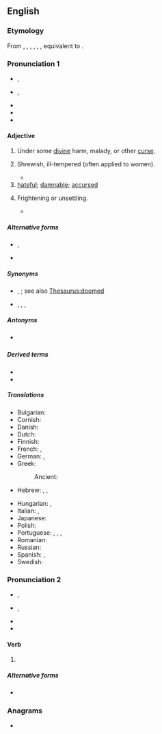 {{also|cursèd}}
==English==

===Etymology===
From {{inh|en|enm|cursed}}, {{m|enm|cursd}}, {{m|enm|curst}}, {{m|enm|corsed}}, {{m|enm|curset}}, {{m|enm|cursyd}}, equivalent to {{suffix|en|curse|ed}}.

===Pronunciation 1===
* {{a|UK}} {{enPR|kûrsʹĭd|kûrst}}, {{IPA|en|/ˈkɜːsɪd/|/kɜːst/}}
* {{a|US}} {{enPR|kûrsʹĭd|kûrst}}, {{IPA|en|/ˈkɝsɪd/|/kɝst/|[ˈkʰɝsɪ̈d]|[kʰɝst]}}
* {{audio|en|En-us-cursed.ogg|Audio (US)}}
* {{rhymes|en|ɜː(ɹ)sɪd|ɜː(ɹ)st}}
* {{hyphenation|en|cursed}}

====Adjective====
{{en-adj|er|more}}

# Under some [[divine]] harm, malady, or other [[curse]].
# {{lb|en|obsolete}} Shrewish, ill-tempered (often applied to women).
#* {{RQ:Shakespeare Much Ado About Nothing Q|II|i|page=17|passage=''Leonato'' By my troth neece thou wilt neuer get thee a huſband, if thou be ſo [[shrewd|ſhrewd]] of thy tongue. / ''brother'' Infaith ſhees too '''curſt'''. / ''Beatrice'' Too '''curſt''' is more then '''curſt''', I ſhall leſſen Gods ſending that way, for it is ſaide, God ſends a '''curſt''' cow ſhort hornes, but to a cow too '''curſt''', he ſends none.}}
# [[hateful]]; [[damnable]]; [[accursed]]
#: {{ux|en|That '''cursed''' bird keeps stealing my milk!}}
# {{lb|en|colloquial}} Frightening or unsettling.
#* {{quote-journal|en|author=Brian Feldman|title=What Makes a Cursed Image?|titleurl=https://nymag.com/intelligencer/2016/10/what-makes-a-cursed-image.html|journal=[[w:New York (magazine)|New York]]|date=31 October 2016|passage=“Cursed images, to me, leave you with a general uneasy feeling,” the account’s [@cursedimages] anonymous author told {{w|Gizmodo}}. “There could be certain qualities, like someone looking directly at the camera or an orb floating in the background.”}}

=====Alternative forms=====
* {{l|en|cursèd}}, {{l|en|curséd}} {{qualifier|poetic}}
* {{l|en|curst}} {{qualifier|archaic}}

=====Synonyms=====
* {{sense|having some sort of divine harm}} {{l|en|accursed}}, {{l|en|cussed}} {{q|US slang}}; see also [[Thesaurus:doomed]]
* {{sense|shrewish}} {{l|en|harpyish}}, {{l|en|harpylike}}, {{l|en|shrewish}}, {{l|en|shrewlike}}

=====Antonyms=====
* {{sense|having some sort of divine harm}} {{l|en|blessed}}

=====Derived terms=====
* {{l|en|cursedly}}
* {{l|en|cursedness}}

=====Translations=====
{{trans-top|having some sort of divine harm}}
* Bulgarian: {{t+|bg|прокълнат}}
* Cornish: {{t|kw|molothek}}
* Danish: {{t|da|forbandet}}
* Dutch: {{t+|nl|vervloekt}}
* Finnish: {{t+|fi|kirottu}}
* French: {{t+|fr|maudit|m}}, {{t+|fr|maudite|f}}
* German: {{t+|de|verflucht}}, {{t+|de|verwünscht}}
* Greek: {{t+|el|καταραμένος|m}}
*: Ancient: {{t|grc|κατάρατος}}
* Hebrew: {{t|he|מקולל|m|tr=mequlal}}, {{t|he|מקוללת|f|tr=mequlelet}}, {{t+|he|אָרוּר|m|tr=arúr}}
{{trans-mid}}
* Hungarian: {{t+|hu|átkozott}}, {{t+|hu|elátkozott}}
* Italian: {{t+|it|maledetto|m}}, {{t+|it|maledetta|f}}
* Japanese: {{t|ja|呪われた|tr=のろわれた, norowareta}}
* Polish: {{t+|pl|przeklęty}}
* Portuguese: {{t+|pt|amaldiçoado|m}}, {{t|pt|amaldiçoada|f}}, {{t+|pt|maldito|m}}, {{t+|pt|maldita|f}}
* Romanian: {{t+|ro|blestemat}}
* Russian: {{t+|ru|проклятый}}
* Spanish: {{t+|es|maldito|m}}, {{t+|es|maldita|f}}
* Swedish: {{t+|sv|förbannad}}
{{trans-bottom}}

===Pronunciation 2===
* {{a|UK}} {{enPR|kûrst}}, {{IPA|en|/kɜːst/}}
* {{a|US}} {{enPR|kûrst}}, {{IPA|en|/kɝst/|[kʰɝst]}}
* {{rhymes|en|ɜː(ɹ)st}}
* {{hyphenation|en|cursed}}

====Verb====
{{head|en|verb form}}

# {{en-past of|curse}}

=====Alternative forms=====
* {{l|en|curst}} {{qualifier|archaic}}

===Anagrams===
* {{anagrams|en|a=cdersu|Ducres|crudes}}

{{catlangname|en|heteronyms|terms with unexpected syllabic -ed}}